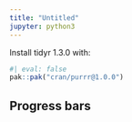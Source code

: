 ```yaml
---
title: "Untitled"
jupyter: python3
---
```


Install tidyr 1.3.0 with:

```r
#| eval: false
pak::pak("cran/purrr@1.0.0")
```

## Progress bars

